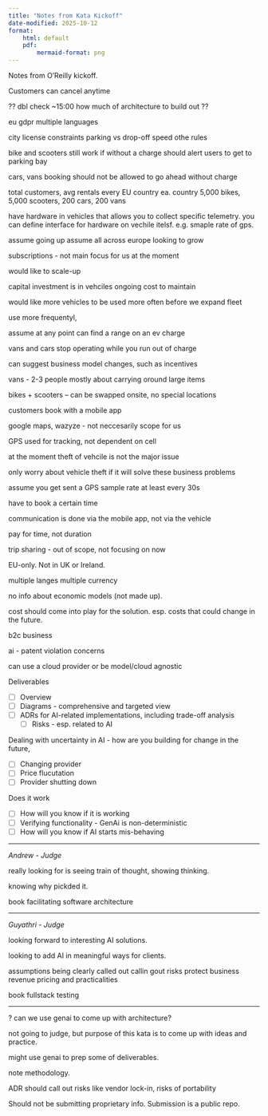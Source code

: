 ```yaml
---
title: "Notes from Kata Kickoff"
date-modified: 2025-10-12
format:
    html: default
    pdf: 
        mermaid-format: png
---
```


<!-- _**Raw running notes from O'Reilly Architecture Katas Kickoff**_ -->

Notes from O'Reilly kickoff.

Customers can cancel anytime

?? dbl check ~15:00 how much of architecture to build out ??

eu
gdpr
multiple languages

city license constraints
parking vs drop-off
speed
othe rules

bike and scooters still work if without a charge
should alert users to get to parking bay

cars, vans booking should not be allowed to go ahead without charge

total customers, avg rentals
every EU country
ea. country 5,000 bikes, 5,000 scooters, 200 cars, 200 vans

have hardware in vehicles that allows you to collect specific telemetry.
you can define interface for hardware on vechile itelsf. e.g. smaple rate of gps.

assume going up
assume all across europe
looking to grow

subscriptions - not main focus for us at the moment

would like to scale-up

capital investment is in vehciles
ongoing cost to maintain

would like more vehicles to be used more often before we expand fleet

use more frequentyl, 

assume at any point can find a range on an ev charge

vans and cars stop operating while you run out of charge

can suggest business model changes, such as incentives

vans - 2-3 people
mostly about carrying oround large items

bikes + scooters -- can be swapped onsite, no special locations

customers book with a mobile app

google maps, wazyze - not neccesarily scope for us

GPS used for tracking, not dependent on cell

at the moment theft of vehcile is not the major issue

only worry about vehicle theft if it will solve these business problems

assume you get sent a GPS sample rate at least every 30s

have to book a certain time

communication is done via the mobile app, not via the vehicle

pay for time, not duration

trip sharing - out of scope, not focusing on now

EU-only.  Not in UK or Ireland.

multiple langes
multiple currency

no info about economic models (not made up).

cost should come into play for the solution.
esp. costs that could change in the future. 

b2c business

ai - patent violation concerns

can use a cloud provider or be model/cloud agnostic

Deliverables

- [ ] Overview
- [ ] Diagrams - comprehensive and targeted view
- [ ] ADRs for AI-related implementations, including trade-off analysis 
    - [ ] Risks - esp. related to AI

Dealing with uncertainty in AI - how are you building for change in the future,

- [ ] Changing provider
- [ ] Price flucutation
- [ ] Provider shutting down

Does it work

- [ ] How will you know if it is working
- [ ] Verifying functionality - GenAi is non-deterministic
- [ ] How will you know if AI starts mis-behaving

---

_Andrew - Judge_

really looking for is seeing train of thought, showing thinking.

knowing why pickded it.

book facilitating software architecture

---

_Guyathri - Judge_

looking forward to interesting AI solutions.

looking to add AI in meaningful ways for clients.

assumptions being clearly called out
callin gout risks
protect business revenue
pricing and practicalities

book fullstack testing

---

? can we use genai to come up with architecture?

not going to judge, but purpose of this kata is to come up with ideas and practice.

might use genai to prep some of deliverables.

note methodology.

ADR should call out risks like vendor lock-in, risks of portability

Should not be submitting proprietary info.  Submission is a public repo.

